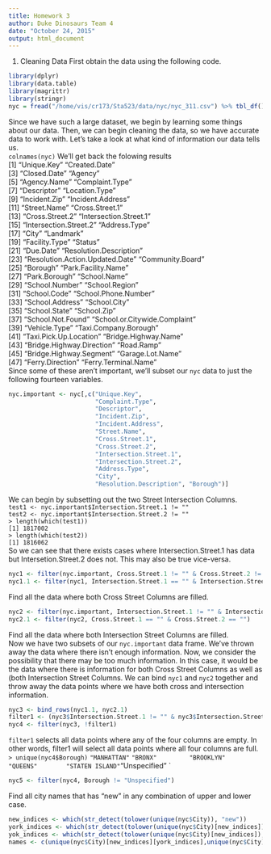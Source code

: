 ```yaml
---
title: Homework 3
author: Duke Dinosaurs Team 4
date: "October 24, 2015"
output: html_document
---
```

1. Cleaning Data 
First obtain the data using the following code. 
```r
library(dplyr)
library(data.table)
library(magrittr)
library(stringr)
nyc = fread("/home/vis/cr173/Sta523/data/nyc/nyc_311.csv") %>% tbl_df()
```

Since we have such a large dataset, we begin by learning some things about our data. Then, we can begin cleaning the data, so we have accurate data to work with. 
Let's take a look at what kind of information our data tells us.     
`colnames(nyc)`
We'll get back the folowing results       
 [1] "Unique.Key"                     "Created.Date"                  
 [3] "Closed.Date"                    "Agency"                        
 [5] "Agency.Name"                    "Complaint.Type"                
 [7] "Descriptor"                     "Location.Type"                 
 [9] "Incident.Zip"                   "Incident.Address"              
[11] "Street.Name"                    "Cross.Street.1"                
[13] "Cross.Street.2"                 "Intersection.Street.1"         
[15] "Intersection.Street.2"          "Address.Type"                  
[17] "City"                           "Landmark"                      
[19] "Facility.Type"                  "Status"                        
[21] "Due.Date"                       "Resolution.Description"        
[23] "Resolution.Action.Updated.Date" "Community.Board"               
[25] "Borough"                        "Park.Facility.Name"            
[27] "Park.Borough"                   "School.Name"                   
[29] "School.Number"                  "School.Region"                 
[31] "School.Code"                    "School.Phone.Number"           
[33] "School.Address"                 "School.City"                   
[35] "School.State"                   "School.Zip"                    
[37] "School.Not.Found"               "School.or.Citywide.Complaint"  
[39] "Vehicle.Type"                   "Taxi.Company.Borough"          
[41] "Taxi.Pick.Up.Location"          "Bridge.Highway.Name"           
[43] "Bridge.Highway.Direction"       "Road.Ramp"                     
[45] "Bridge.Highway.Segment"         "Garage.Lot.Name"               
[47] "Ferry.Direction"                "Ferry.Terminal.Name"   
Since some of these aren't important, we'll subset our `nyc` data to just the following fourteen variables.
```r
nyc.important <- nyc[,c("Unique.Key",
                        "Complaint.Type",
                        "Descriptor",
                        "Incident.Zip",
                        "Incident.Address",
                        "Street.Name",
                        "Cross.Street.1",
                        "Cross.Street.2",
                        "Intersection.Street.1",
                        "Intersection.Street.2",
                        "Address.Type",
                        "City",
                        "Resolution.Description", "Borough")]
```

We can begin by subsetting out the two Street Intersection Columns.    
`test1 <- nyc.important$Intersection.Street.1 != ""`    
`test2 <- nyc.important$Intersection.Street.2 != ""`    
`> length(which(test1))`     
`[1] 1817002`     
`> length(which(test2))`     
`[1] 1816062`     
So we can see that there exists cases where Intersection.Street.1 has data but Intersetion.Street.2 does not. This may also be true vice-versa. 
```r
nyc1 <- filter(nyc.important, Cross.Street.1 != "" & Cross.Street.2 != "")
nyc1.1 <- filter(nyc1, Intersection.Street.1 == "" & Intersection.Street.2 == "")
```
Find all the data where both Cross Street Columns are filled. 
```r
nyc2 <- filter(nyc.important, Intersection.Street.1 != "" & Intersection.Street.2 != "")
nyc2.1 <- filter(nyc2, Cross.Street.1 == "" & Cross.Street.2 == "")
```
Find all the data where both Intersection Street Columns are filled.    
Now we have two subsets of our `nyc.important` data frame. We've thrown away the data where there isn't enough information. Now, we consider the possibility that there may be too much information. In this case, it would be the data where there is information for both Cross Street Columns as well as (both Intersection Street Columns. We can bind `nyc1` and `nyc2` together and throw away the data points where we have both cross and intersection information.    
```r
nyc3 <- bind_rows(nyc1.1, nyc2.1)
filter1 <- (nyc3$Intersection.Street.1 != "" & nyc3$Intersection.Street.2 != "" & nyc3$Cross.Street.1 != "" & nyc3$Cross.Street.2 != "")
nyc4 <- filter(nyc3, !filter1)
```
`filter1` selects all data points where any of the four columns are empty. In other words, filter1 will select all data points where all four columns are full.    
`> unique(nyc4$Borough)`
`"MANHATTAN"`     `"BRONX"         "BROOKLYN"      "QUEENS"        "STATEN ISLAND" `"Unspecified" `
```r
nyc5 <- filter(nyc4, Borough != "Unspecified")
```
Find all city names that has "new" in any combination of upper and lower case. 
```r
new_indices <- which(str_detect(tolower(unique(nyc$City)), "new"))
york_indices <- which(str_detect(tolower(unique(nyc$City)[new_indices]), "york"))
yok_indices <- which(str_detect(tolower(unique(nyc$City)[new_indices]), "yok"))
names <- c(unique(nyc$City)[new_indices][york_indices],unique(nyc$City)[new_indices][yok_indices] )
```

